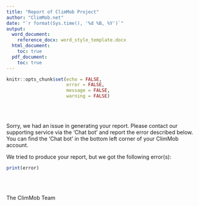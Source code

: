```yaml
---
title: "Report of ClimMob Project"
author: "ClimMob.net"
date: "`r format(Sys.time(), '%d %B, %Y')`"
output: 
  word_document:
    reference_docx: word_style_template.docx
  html_document:
    toc: true
  pdf_document:
    toc: true
---
```


```r
knitr::opts_chunk$set(echo = FALSE,
                      error = FALSE,
                      message = FALSE,
                      warning = FALSE)
```

\
\

Sorry, we had an issue in generating your report. Please contact our supporting service via the 'Chat bot' and report the error described below. You can find the 'Chat bot' in the bottom left corner of your ClimMob account. 

We tried to produce your report, but we got the following error(s): 

```r
print(error)
```

\
\

The ClimMob Team





